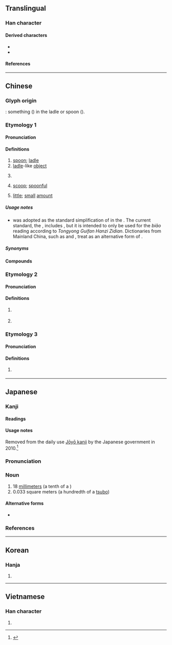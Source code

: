{{character info}}
{{character info|0xFA77}}
{{character info|0x2F828}}
==Translingual==
{{stroke order}}

===Han character===
{{Han char|rn=20|rad=勹|as=01|sn=3|four=27320|canj=PI,XPI|ids=⿹勹丶(GHTJV),⿹勹一(K)}}

====Derived characters====
* {{l|mul|[[仢]], [[𠮭]], [[圴]], [[妁]], [[尥]], [[𭘅]], [[𢁕]], [[𪪊]], [[㢩]], [[彴]], [[㣿]], [[扚]], [[汋]], [[犳]], [[旳]], [[杓]], [[𣧀]], [[灼]], [[尦]], [[玓]], [[礿]], [[肑]], [[瓝]], [[𬏀]], [[的]], [[𤿉]], [[𪾠]], [[䂆]], [[䄪]], [[𥩘]], [[𧘑]], [[𭇕]], [[畃]], [[約]]([[约]]), [[𦨓]], [[虳]], [[𡖑]], [[訋]], [[豹]], [[𧺕]], [[趵]], [[酌]], [[𫧂]], [[釣]]([[钓]]), [[𭅌]], [[𠣳]], [[靮]], [[䪨]], [[𩖚]], [[𩚈]], [[𠣷]], [[馰]], [[𩲃]], [[䋤]], [[魡]]([[𬶄]]), [[𩾡]], [[䵠]], [[䶂]], [[𦆗]], [[𫍍]]}}
* {{l|mul|[[𠚭]], [[𡚷]], [[𢻭]], [[𤿈]], [[芍]], [[𦉹]], [[𥫩]]}}

====References====
{{Han ref|kx=0150.190|dkj=02495|dj=0339.070|hdz=10254.140|uh=52FA}}
{{Han ref|uh=FA77}}
{{Han ref|uh=2F828}}

----

==Chinese==

===Glyph origin===
{{Han etym}}
{{liushu|i}}: something ({{zh-l|*丶}}) in the ladle or spoon ({{zh-l|*勹}}).

===Etymology 1===
{{zh-forms|alt=杓}}

====Pronunciation====
{{zh-pron
|m=sháo,shuò,er=y,2nb=dated literary variant
|m-s=so2
|c=soek3,zoek3
|c_note=soek3 - vernacular; zoek3 - literary
|c-t=siak2
|g=soh7
|h=pfs=so̍k;gd=sog6
|j=sah5/seh5
|j_note=sah5 - vernacular; seh5 - literary
|mb=chiŏ̤/ciŏ̤/chiò̤
|md=chiók
|mn=xm,qz,tp,kh,tn,hc,lk,km,mg:sia̍h/sx:siā/yl:chhiā/xm,qz:sio̍h/zz:chiak/xm,qz:sio̍k/zz:sia̍k/xm:chio̍k
|mn_note=sia̍h/siā/chhiā/sio̍h/chiak - vernacular; sio̍k/sia̍k/chio̍k - literary
|mn-t=ciah8/siah8/sioh8/siêh8/ziag4
|mn-t_note=ciah8/siah8/sioh8/siêh8 - vernacular; ziag4 - literary
|w=5zoq
|x=xio4/so6
|mc=2
|oc=1,2
|cat=n
}}

====Definitions====
{{zh-hanzi}}

# [[spoon]]; [[ladle]]
# [[ladle]]-like [[object]]
# {{lb|zh|historical}} {{n-g|A unit of capacity: one tenth of a {{zh-l|合|gě}}, now 1 {{zh-l|市勺}} equals 1 [[centilitre]].}}
# [[scoop]]; [[spoonful]] {{gl|amount held by a spoon or ladle}}
# {{lb|zh|obsolete}} [[little]]; [[small]] [[amount]]

=====Usage notes=====
* {{lang|zh|勺}} was adopted as the standard simplification of {{zh-l|杓|sháo}} in the {{w|second round of simplified Chinese characters}}. The current standard, the ''{{w|Table of General Standard Chinese Characters}}'', includes {{lang|zh|杓}}, but it is intended to only be used for the ''biāo'' reading according to ''Tongyong Guifan Hanzi Zidian''. Dictionaries from Mainland China, such as ''{{w|Xiandai Hanyu Cidian}}'' and ''{{w|Xiandai Hanyu Guifan Cidian}}'', treat {{lang|zh|杓}} as an alternative form of {{zh-l|勺}}.

=====Synonyms=====
{{zh-dial|勺子}}

====Compounds====
{{zh-der|勺子|公勺|水勺|漏勺|炒勺|掌勺兒的|龍勺|舞勺|腦勺|耳挖勺兒|飯勺|馬勺|鱟勺}}

===Etymology 2===
{{zh-forms}}

====Pronunciation====
{{zh-pron
|m=zhuó
|c=zoek3
|mc=1
|oc=2,1
|cat=v,n
}}

====Definitions====
{{zh-hanzi}}

# {{lb|zh|obsolete}} {{zh-alt-form|酌|to [[scoop]]; to [[dip]]}}
# {{lb|zh|historical}} {{n-g|An ancient kind of music and dance.}}

===Etymology 3===
{{zh-forms}}

====Pronunciation====
{{zh-pron
|m=dì
|cat=n
}}

====Definitions====
{{zh-hanzi}}

# {{lb|zh|obsolete}} {{zh-alt-form|的|[[mark]]; [[target]]}}

----

==Japanese==
{{ja-kanji forms|&#194600;|c=y}}

===Kanji===
{{ja-kanji|grade=n|rs=勹01|kyu=&#194600;}}

====Readings====
{{ja-readings
|goon=じゃく
|kanon=しゃく
|kun=くむ
}}

====Usage notes====
Removed from the daily use [[w:Jōyō kanji|Jōyō kanji]] by the Japanese government in 2010.<ref>{{cite-web|title=Get set for next year's overhaul of joyo kanji|author=The Japan Times|url=https://www.kanjiclinic.com/kc99final.htm|work=www.kanjiclinic.com|date=October 21, 2009|accessdate=February 23, 2010}}</ref>

===Pronunciation===
{{ja-pron|しゃく|acc=1|acc_ref=DJR}}

===Noun===
{{ja-noun|しゃく}}

# 18 [[millimeter]]s (a tenth of a {{ja-r|合|ごう}})
# 0.033 square meters (a hundredth of a [[tsubo]])

====Alternative forms====
* {{l|ja|せき|tr=seki}}

===References===
<references/>

{{top|ja|Units of measure|sort=しゃく}}

----

==Korean==

===Hanja===
{{ko-hanja|작}}

# {{rfdef|ko|sort=勹01}}

----

==Vietnamese==

===Han character===
{{vi-readings|reading=[[chước]], [[giuộc]], [[thược]], [[duộc]]|rs=勹01}}

# {{rfdef|vi|sort=勹01}}